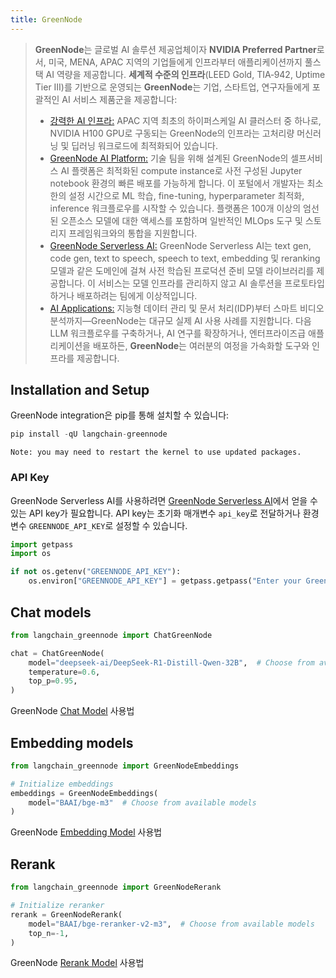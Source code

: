 ```yaml
---
title: GreenNode
---
```


>**GreenNode**는 글로벌 AI 솔루션 제공업체이자 **NVIDIA Preferred Partner**로서, 미국, MENA, APAC 지역의 기업들에게 인프라부터 애플리케이션까지 풀스택 AI 역량을 제공합니다.
>**세계적 수준의 인프라**(LEED Gold, TIA‑942, Uptime Tier III)를 기반으로 운영되는 **GreenNode**는 기업, 스타트업, 연구자들에게 포괄적인 AI 서비스 제품군을 제공합니다:
>
>- [강력한 AI 인프라:](https://greennode.ai/) APAC 지역 최초의 하이퍼스케일 AI 클러스터 중 하나로, NVIDIA H100 GPU로 구동되는 GreenNode의 인프라는 고처리량 머신러닝 및 딥러닝 워크로드에 최적화되어 있습니다.
>- [GreenNode AI Platform:](https://greennode.ai/product/ai-platform) 기술 팀을 위해 설계된 GreenNode의 셀프서비스 AI 플랫폼은 최적화된 compute instance로 사전 구성된 Jupyter notebook 환경의 빠른 배포를 가능하게 합니다. 이 포털에서 개발자는 최소한의 설정 시간으로 ML 학습, fine-tuning, hyperparameter 최적화, inference 워크플로우를 시작할 수 있습니다. 플랫폼은 100개 이상의 엄선된 오픈소스 모델에 대한 액세스를 포함하며 일반적인 MLOps 도구 및 스토리지 프레임워크와의 통합을 지원합니다.
>- [GreenNode Serverless AI:](https://greennode.ai/product/model-as-a-service) GreenNode Serverless AI는 text gen, code gen, text to speech, speech to text, embedding 및 reranking 모델과 같은 도메인에 걸쳐 사전 학습된 프로덕션 준비 모델 라이브러리를 제공합니다. 이 서비스는 모델 인프라를 관리하지 않고 AI 솔루션을 프로토타입하거나 배포하려는 팀에게 이상적입니다.
>- [AI Applications:](https://vngcloud.vn/en/solution) 지능형 데이터 관리 및 문서 처리(IDP)부터 스마트 비디오 분석까지—GreenNode는 대규모 실제 AI 사용 사례를 지원합니다.
>다음 LLM 워크플로우를 구축하거나, AI 연구를 확장하거나, 엔터프라이즈급 애플리케이션을 배포하든, **GreenNode**는 여러분의 여정을 가속화할 도구와 인프라를 제공합니다.

## Installation and Setup

GreenNode integration은 pip를 통해 설치할 수 있습니다:

```python
pip install -qU langchain-greennode
```

```output
Note: you may need to restart the kernel to use updated packages.
```

### API Key

GreenNode Serverless AI를 사용하려면 [GreenNode Serverless AI](https://aiplatform.console.greennode.ai/api-keys)에서 얻을 수 있는 API key가 필요합니다. API key는 초기화 매개변수 `api_key`로 전달하거나 환경 변수 `GREENNODE_API_KEY`로 설정할 수 있습니다.

```python
import getpass
import os

if not os.getenv("GREENNODE_API_KEY"):
    os.environ["GREENNODE_API_KEY"] = getpass.getpass("Enter your GreenNode API key: ")
```

## Chat models

```python
from langchain_greennode import ChatGreenNode

chat = ChatGreenNode(
    model="deepseek-ai/DeepSeek-R1-Distill-Qwen-32B",  # Choose from available models
    temperature=0.6,
    top_p=0.95,
)
```

GreenNode [Chat Model](https://python.langchain.com/docs/integrations/chat/greennode/) 사용법

## Embedding models

```python
from langchain_greennode import GreenNodeEmbeddings

# Initialize embeddings
embeddings = GreenNodeEmbeddings(
    model="BAAI/bge-m3"  # Choose from available models
)
```

GreenNode [Embedding Model](https://python.langchain.com/docs/integrations/text_embedding/greennode) 사용법

## Rerank

```python
from langchain_greennode import GreenNodeRerank

# Initialize reranker
rerank = GreenNodeRerank(
    model="BAAI/bge-reranker-v2-m3",  # Choose from available models
    top_n=-1,
)
```

GreenNode [Rerank Model](https://python.langchain.com/docs/integrations/retrievers/greennode-reranker) 사용법